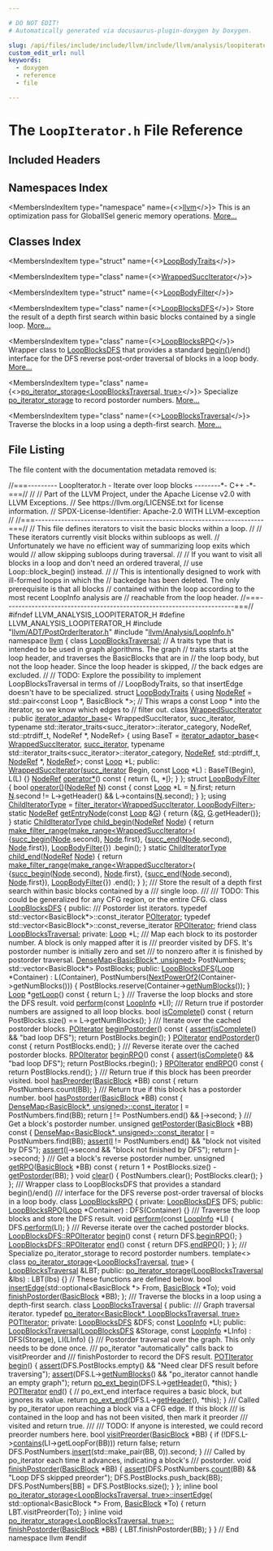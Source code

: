 ```yaml
---

# DO NOT EDIT!
# Automatically generated via docusaurus-plugin-doxygen by Doxygen.

slug: /api/files/include/include/llvm/include/llvm/analysis/loopiterator-h
custom_edit_url: null
keywords:
  - doxygen
  - reference
  - file

---
```





# The `LoopIterator.h` File Reference

<DoxygenPage pluginConfig={pluginConfig}>



## Included Headers

<IncludesList>
<IncludesListItem
  filePath="llvm/ADT/PostOrderIterator.h"
  permalink="/docs/api/files/include/include/llvm/include/llvm/adt/postorderiterator-h"
  isLocal="true" />
<IncludesListItem
  filePath="llvm/Analysis/LoopInfo.h"
  permalink="/docs/api/files/include/include/llvm/include/llvm/analysis/loopinfo-h"
  isLocal="true" />
</IncludesList>

## Namespaces Index

<MembersIndex>

<MembersIndexItem
  type="namespace"
  name={<><a href="/docs/api/namespaces/llvm">llvm</a></>}>
This is an optimization pass for GlobalISel generic memory operations. <a href="/docs/api/namespaces/llvm/#details">More...</a>
</MembersIndexItem>

</MembersIndex>

## Classes Index

<MembersIndex>

<MembersIndexItem
  type="struct"
  name={<><a href="/docs/api/structs/llvm/loopbodytraits">LoopBodyTraits</a></>}>
</MembersIndexItem>

<MembersIndexItem
  type="class"
  name={<><a href="/docs/api/classes/llvm/loopbodytraits/wrappedsucciterator">WrappedSuccIterator</a></>}>
</MembersIndexItem>

<MembersIndexItem
  type="struct"
  name={<><a href="/docs/api/structs/llvm/loopbodytraits/loopbodyfilter">LoopBodyFilter</a></>}>
</MembersIndexItem>

<MembersIndexItem
  type="class"
  name={<><a href="/docs/api/classes/llvm/loopblocksdfs">LoopBlocksDFS</a></>}>
Store the result of a depth first search within basic blocks contained by a single loop. <a href="/docs/api/classes/llvm/loopblocksdfs/#details">More...</a>
</MembersIndexItem>

<MembersIndexItem
  type="class"
  name={<><a href="/docs/api/classes/llvm/loopblocksrpo">LoopBlocksRPO</a></>}>
Wrapper class to <a href="/docs/api/classes/llvm/loopblocksdfs">LoopBlocksDFS</a> that provides a standard <a href="/docs/api/classes/llvm/loopblocksrpo/#a4099996149ec5036176fcb6bcaeba2ac">begin()</a>/end() interface for the DFS reverse post-order traversal of blocks in a loop body. <a href="/docs/api/classes/llvm/loopblocksrpo/#details">More...</a>
</MembersIndexItem>

<MembersIndexItem
  type="class"
  name={<><a href="/docs/api/classes/llvm/po-iterator-storage-ed900d09e0765905a81a8e1e6f3c7b74">po_iterator_storage&lt;LoopBlocksTraversal, true&gt;</a></>}>
Specialize <a href="/docs/api/classes/llvm/po-iterator-storage">po&#95;iterator&#95;storage</a> to record postorder numbers. <a href="/docs/api/classes/llvm/po-iterator-storage-ed900d09e0765905a81a8e1e6f3c7b74/#details">More...</a>
</MembersIndexItem>

<MembersIndexItem
  type="class"
  name={<><a href="/docs/api/classes/llvm/loopblockstraversal">LoopBlocksTraversal</a></>}>
Traverse the blocks in a loop using a depth-first search. <a href="/docs/api/classes/llvm/loopblockstraversal/#details">More...</a>
</MembersIndexItem>

</MembersIndex>


## File Listing

The file content with the documentation metadata removed is:

<ProgramListing>

<Link id="l00001" /><CodeLine lineNumber="1"><Highlight kind="comment">//===--------- LoopIterator.h - Iterate over loop blocks --------&#42;- C++ -&#42;-===//</Highlight><Highlight kind="normal"></Highlight></CodeLine>
<Link id="l00002" /><CodeLine lineNumber="2"><Highlight kind="normal"></Highlight><Highlight kind="comment">//</Highlight><Highlight kind="normal"></Highlight></CodeLine>
<Link id="l00003" /><CodeLine lineNumber="3"><Highlight kind="normal"></Highlight><Highlight kind="comment">// Part of the LLVM Project, under the Apache License v2.0 with LLVM Exceptions.</Highlight><Highlight kind="normal"></Highlight></CodeLine>
<Link id="l00004" /><CodeLine lineNumber="4"><Highlight kind="normal"></Highlight><Highlight kind="comment">// See https://llvm.org/LICENSE.txt for license information.</Highlight><Highlight kind="normal"></Highlight></CodeLine>
<Link id="l00005" /><CodeLine lineNumber="5"><Highlight kind="normal"></Highlight><Highlight kind="comment">// SPDX-License-Identifier: Apache-2.0 WITH LLVM-exception</Highlight><Highlight kind="normal"></Highlight></CodeLine>
<Link id="l00006" /><CodeLine lineNumber="6"><Highlight kind="normal"></Highlight><Highlight kind="comment">//</Highlight><Highlight kind="normal"></Highlight></CodeLine>
<Link id="l00007" /><CodeLine lineNumber="7"><Highlight kind="normal"></Highlight><Highlight kind="comment">//===----------------------------------------------------------------------===//</Highlight><Highlight kind="normal"></Highlight></CodeLine>
<Link id="l00008" /><CodeLine lineNumber="8"><Highlight kind="normal"></Highlight><Highlight kind="comment">// This file defines iterators to visit the basic blocks within a loop.</Highlight><Highlight kind="normal"></Highlight></CodeLine>
<Link id="l00009" /><CodeLine lineNumber="9"><Highlight kind="normal"></Highlight><Highlight kind="comment">//</Highlight><Highlight kind="normal"></Highlight></CodeLine>
<Link id="l00010" /><CodeLine lineNumber="10"><Highlight kind="normal"></Highlight><Highlight kind="comment">// These iterators currently visit blocks within subloops as well.</Highlight><Highlight kind="normal"></Highlight></CodeLine>
<Link id="l00011" /><CodeLine lineNumber="11"><Highlight kind="normal"></Highlight><Highlight kind="comment">// Unfortunately we have no efficient way of summarizing loop exits which would</Highlight><Highlight kind="normal"></Highlight></CodeLine>
<Link id="l00012" /><CodeLine lineNumber="12"><Highlight kind="normal"></Highlight><Highlight kind="comment">// allow skipping subloops during traversal.</Highlight><Highlight kind="normal"></Highlight></CodeLine>
<Link id="l00013" /><CodeLine lineNumber="13"><Highlight kind="normal"></Highlight><Highlight kind="comment">//</Highlight><Highlight kind="normal"></Highlight></CodeLine>
<Link id="l00014" /><CodeLine lineNumber="14"><Highlight kind="normal"></Highlight><Highlight kind="comment">// If you want to visit all blocks in a loop and don&#39;t need an ordered traveral,</Highlight><Highlight kind="normal"></Highlight></CodeLine>
<Link id="l00015" /><CodeLine lineNumber="15"><Highlight kind="normal"></Highlight><Highlight kind="comment">// use Loop::block&#95;begin() instead.</Highlight><Highlight kind="normal"></Highlight></CodeLine>
<Link id="l00016" /><CodeLine lineNumber="16"><Highlight kind="normal"></Highlight><Highlight kind="comment">//</Highlight><Highlight kind="normal"></Highlight></CodeLine>
<Link id="l00017" /><CodeLine lineNumber="17"><Highlight kind="normal"></Highlight><Highlight kind="comment">// This is intentionally designed to work with ill-formed loops in which the</Highlight><Highlight kind="normal"></Highlight></CodeLine>
<Link id="l00018" /><CodeLine lineNumber="18"><Highlight kind="normal"></Highlight><Highlight kind="comment">// backedge has been deleted. The only prerequisite is that all blocks</Highlight><Highlight kind="normal"></Highlight></CodeLine>
<Link id="l00019" /><CodeLine lineNumber="19"><Highlight kind="normal"></Highlight><Highlight kind="comment">// contained within the loop according to the most recent LoopInfo analysis are</Highlight><Highlight kind="normal"></Highlight></CodeLine>
<Link id="l00020" /><CodeLine lineNumber="20"><Highlight kind="normal"></Highlight><Highlight kind="comment">// reachable from the loop header.</Highlight><Highlight kind="normal"></Highlight></CodeLine>
<Link id="l00021" /><CodeLine lineNumber="21"><Highlight kind="normal"></Highlight><Highlight kind="comment">//===----------------------------------------------------------------------===//</Highlight><Highlight kind="normal"></Highlight></CodeLine>
<Link id="l00022" /><CodeLine lineNumber="22"><Highlight kind="normal"></Highlight></CodeLine>
<Link id="l00023" /><CodeLine lineNumber="23"><Highlight kind="normal"></Highlight><Highlight kind="preprocessor">#ifndef LLVM&#95;ANALYSIS&#95;LOOPITERATOR&#95;H</Highlight><Highlight kind="normal"></Highlight></CodeLine>
<Link id="l00024" /><CodeLine lineNumber="24"><Highlight kind="normal"></Highlight><Highlight kind="preprocessor">#define LLVM&#95;ANALYSIS&#95;LOOPITERATOR&#95;H</Highlight><Highlight kind="normal"></Highlight></CodeLine>
<Link id="l00025" /><CodeLine lineNumber="25"><Highlight kind="normal"></Highlight></CodeLine>
<Link id="l00026" /><CodeLine lineNumber="26"><Highlight kind="normal"></Highlight><Highlight kind="preprocessor">#include &quot;<a href="/docs/api/files/include/include/llvm/include/llvm/adt/postorderiterator-h">llvm/ADT/PostOrderIterator.h</a>&quot;</Highlight><Highlight kind="normal"></Highlight></CodeLine>
<Link id="l00027" /><CodeLine lineNumber="27"><Highlight kind="normal"></Highlight><Highlight kind="preprocessor">#include &quot;<a href="/docs/api/files/include/include/llvm/include/llvm/analysis/loopinfo-h">llvm/Analysis/LoopInfo.h</a>&quot;</Highlight><Highlight kind="normal"></Highlight></CodeLine>
<Link id="l00028" /><CodeLine lineNumber="28"><Highlight kind="normal"></Highlight></CodeLine>
<Link id="l00029" /><CodeLine lineNumber="29"><Highlight kind="normal"></Highlight><Highlight kind="keyword">namespace </Highlight><Highlight kind="normal"><a href="/docs/api/namespaces/llvm">llvm</a> &#123;</Highlight></CodeLine>
<Link id="l00030" /><CodeLine lineNumber="30"><Highlight kind="normal"></Highlight></CodeLine>
<Link id="l00031" /><CodeLine lineNumber="31"><Highlight kind="normal"></Highlight><Highlight kind="keyword">class </Highlight><Highlight kind="normal"><a href="/docs/api/classes/llvm/loopblockstraversal">LoopBlocksTraversal</a>;</Highlight></CodeLine>
<Link id="l00032" /><CodeLine lineNumber="32"><Highlight kind="normal"></Highlight></CodeLine>
<Link id="l00033" /><CodeLine lineNumber="33"><Highlight kind="normal"></Highlight><Highlight kind="comment">// A traits type that is intended to be used in graph algorithms. The graph</Highlight><Highlight kind="normal"></Highlight></CodeLine>
<Link id="l00034" /><CodeLine lineNumber="34"><Highlight kind="normal"></Highlight><Highlight kind="comment">// traits starts at the loop header, and traverses the BasicBlocks that are in</Highlight><Highlight kind="normal"></Highlight></CodeLine>
<Link id="l00035" /><CodeLine lineNumber="35"><Highlight kind="normal"></Highlight><Highlight kind="comment">// the loop body, but not the loop header. Since the loop header is skipped,</Highlight><Highlight kind="normal"></Highlight></CodeLine>
<Link id="l00036" /><CodeLine lineNumber="36"><Highlight kind="normal"></Highlight><Highlight kind="comment">// the back edges are excluded.</Highlight><Highlight kind="normal"></Highlight></CodeLine>
<Link id="l00037" /><CodeLine lineNumber="37"><Highlight kind="normal"></Highlight><Highlight kind="comment">//</Highlight><Highlight kind="normal"></Highlight></CodeLine>
<Link id="l00038" /><CodeLine lineNumber="38"><Highlight kind="normal"></Highlight><Highlight kind="comment">// TODO: Explore the possibility to implement LoopBlocksTraversal in terms of</Highlight><Highlight kind="normal"></Highlight></CodeLine>
<Link id="l00039" /><CodeLine lineNumber="39"><Highlight kind="normal"></Highlight><Highlight kind="comment">//       LoopBodyTraits, so that insertEdge doesn&#39;t have to be specialized.</Highlight><Highlight kind="normal"></Highlight></CodeLine>
<Link id="l00040" /><CodeLine lineNumber="40" lineLink="/docs/api/structs/llvm/loopbodytraits"><Highlight kind="normal"></Highlight><Highlight kind="keyword">struct </Highlight><Highlight kind="normal"><a href="/docs/api/structs/llvm/loopbodytraits">LoopBodyTraits</a> &#123;</Highlight></CodeLine>
<Link id="l00041" /><CodeLine lineNumber="41" lineLink="/docs/api/structs/llvm/loopbodytraits/#a5c86e3f900a9e7558505112644e82fa0"><Highlight kind="normal">  </Highlight><Highlight kind="keyword">using </Highlight><Highlight kind="normal"><a href="/docs/api/structs/llvm/loopbodytraits/#a5c86e3f900a9e7558505112644e82fa0">NodeRef</a> = std::pair&lt;const Loop &#42;, BasicBlock &#42;&gt;;</Highlight></CodeLine>
<Link id="l00042" /><CodeLine lineNumber="42"><Highlight kind="normal"></Highlight></CodeLine>
<Link id="l00043" /><CodeLine lineNumber="43"><Highlight kind="normal">  </Highlight><Highlight kind="comment">// This wraps a const Loop &#42; into the iterator, so we know which edges to</Highlight><Highlight kind="normal"></Highlight></CodeLine>
<Link id="l00044" /><CodeLine lineNumber="44"><Highlight kind="normal">  </Highlight><Highlight kind="comment">// filter out.</Highlight><Highlight kind="normal"></Highlight></CodeLine>
<Link id="l00045" /><CodeLine lineNumber="45" lineLink="/docs/api/classes/llvm/loopbodytraits/wrappedsucciterator"><Highlight kind="normal">  </Highlight><Highlight kind="keyword">class </Highlight><Highlight kind="normal"><a href="/docs/api/classes/llvm/loopbodytraits/wrappedsucciterator/#a8332d94c59f4e9e972df3144b8c12d36">WrappedSuccIterator</a></Highlight></CodeLine>
<Link id="l00046" /><CodeLine lineNumber="46"><Highlight kind="normal">      : </Highlight><Highlight kind="keyword">public</Highlight><Highlight kind="normal"> <a href="/docs/api/classes/llvm/iterator-adaptor-base/#a8170d24cedaf5c2a22d8fc0c986529aa">iterator&#95;adaptor&#95;base</a>&lt;</Highlight></CodeLine>
<Link id="l00047" /><CodeLine lineNumber="47"><Highlight kind="normal">            WrappedSuccIterator, succ&#95;iterator,</Highlight></CodeLine>
<Link id="l00048" /><CodeLine lineNumber="48"><Highlight kind="normal">            typename std::iterator&#95;traits&lt;succ&#95;iterator&gt;::iterator&#95;category,</Highlight></CodeLine>
<Link id="l00049" /><CodeLine lineNumber="49"><Highlight kind="normal">            NodeRef, std::ptrdiff&#95;t, NodeRef &#42;, NodeRef&gt; &#123;</Highlight></CodeLine>
<Link id="l00050" /><CodeLine lineNumber="50"><Highlight kind="normal">    </Highlight><Highlight kind="keyword">using </Highlight><Highlight kind="normal">BaseT = <a href="/docs/api/classes/llvm/iterator-adaptor-base/#a8170d24cedaf5c2a22d8fc0c986529aa">iterator&#95;adaptor&#95;base</a>&lt;</Highlight></CodeLine>
<Link id="l00051" /><CodeLine lineNumber="51"><Highlight kind="normal">        <a href="/docs/api/classes/llvm/loopbodytraits/wrappedsucciterator/#a8332d94c59f4e9e972df3144b8c12d36">WrappedSuccIterator</a>, <a href="/docs/api/namespaces/llvm/#acc56362e89d398a34b5da66ddedb5448">succ&#95;iterator</a>,</Highlight></CodeLine>
<Link id="l00052" /><CodeLine lineNumber="52"><Highlight kind="normal">        </Highlight><Highlight kind="keyword">typename</Highlight><Highlight kind="normal"> std::iterator&#95;traits&lt;succ&#95;iterator&gt;::iterator&#95;category,</Highlight></CodeLine>
<Link id="l00053" /><CodeLine lineNumber="53"><Highlight kind="normal">        <a href="/docs/api/structs/llvm/loopbodytraits/#a5c86e3f900a9e7558505112644e82fa0">NodeRef</a>, std::ptrdiff&#95;t, <a href="/docs/api/structs/llvm/loopbodytraits/#a5c86e3f900a9e7558505112644e82fa0">NodeRef</a> &#42;, <a href="/docs/api/structs/llvm/loopbodytraits/#a5c86e3f900a9e7558505112644e82fa0">NodeRef</a>&gt;;</Highlight></CodeLine>
<Link id="l00054" /><CodeLine lineNumber="54"><Highlight kind="normal"></Highlight></CodeLine>
<Link id="l00055" /><CodeLine lineNumber="55"><Highlight kind="normal">    </Highlight><Highlight kind="keyword">const</Highlight><Highlight kind="normal"> <a href="/docs/api/classes/llvm/loop">Loop</a> &#42;L;</Highlight></CodeLine>
<Link id="l00056" /><CodeLine lineNumber="56"><Highlight kind="normal"></Highlight></CodeLine>
<Link id="l00057" /><CodeLine lineNumber="57"><Highlight kind="normal">  </Highlight><Highlight kind="keyword">public</Highlight><Highlight kind="normal">:</Highlight></CodeLine>
<Link id="l00058" /><CodeLine lineNumber="58" lineLink="/docs/api/classes/llvm/loopbodytraits/wrappedsucciterator/#a8332d94c59f4e9e972df3144b8c12d36"><Highlight kind="normal">    <a href="/docs/api/classes/llvm/loopbodytraits/wrappedsucciterator/#a8332d94c59f4e9e972df3144b8c12d36">WrappedSuccIterator</a>(<a href="/docs/api/namespaces/llvm/#acc56362e89d398a34b5da66ddedb5448">succ&#95;iterator</a> Begin, </Highlight><Highlight kind="keyword">const</Highlight><Highlight kind="normal"> <a href="/docs/api/classes/llvm/loop">Loop</a> &#42;L)</Highlight></CodeLine>
<Link id="l00059" /><CodeLine lineNumber="59"><Highlight kind="normal">        : BaseT(Begin), L(L) &#123;&#125;</Highlight></CodeLine>
<Link id="l00060" /><CodeLine lineNumber="60"><Highlight kind="normal"></Highlight></CodeLine>
<Link id="l00061" /><CodeLine lineNumber="61" lineLink="/docs/api/classes/llvm/loopbodytraits/wrappedsucciterator/#a12f1a63f4d68f2af8421ae85d660d244"><Highlight kind="normal">    <a href="/docs/api/structs/llvm/loopbodytraits/#a5c86e3f900a9e7558505112644e82fa0">NodeRef</a> <a href="/docs/api/classes/llvm/loopbodytraits/wrappedsucciterator/#a12f1a63f4d68f2af8421ae85d660d244">operator&#42;</a>()</Highlight><Highlight kind="keyword"> const </Highlight><Highlight kind="normal">&#123; </Highlight><Highlight kind="keywordflow">return</Highlight><Highlight kind="normal"> &#123;L, &#42;<a href="/docs/api/classes/llvm/iterator-adaptor-base/#a563ec95255977c34566292cbdce193b3">I</a>&#125;; &#125;</Highlight></CodeLine>
<Link id="l00062" /><CodeLine lineNumber="62"><Highlight kind="normal">  &#125;;</Highlight></CodeLine>
<Link id="l00063" /><CodeLine lineNumber="63"><Highlight kind="normal"></Highlight></CodeLine>
<Link id="l00064" /><CodeLine lineNumber="64" lineLink="/docs/api/structs/llvm/loopbodytraits/loopbodyfilter"><Highlight kind="normal">  </Highlight><Highlight kind="keyword">struct </Highlight><Highlight kind="normal"><a href="/docs/api/structs/llvm/loopbodytraits/loopbodyfilter">LoopBodyFilter</a> &#123;</Highlight></CodeLine>
<Link id="l00065" /><CodeLine lineNumber="65" lineLink="/docs/api/structs/llvm/loopbodytraits/loopbodyfilter/#a56c3c0bd29b785bdb7ebf85c25f156f3"><Highlight kind="normal">    </Highlight><Highlight kind="keywordtype">bool</Highlight><Highlight kind="normal"> <a href="/docs/api/structs/llvm/loopbodytraits/loopbodyfilter/#a56c3c0bd29b785bdb7ebf85c25f156f3">operator()</a>(<a href="/docs/api/structs/llvm/loopbodytraits/#a5c86e3f900a9e7558505112644e82fa0">NodeRef</a> <a href="/docs/api/files/lib/lib/support/regcomp-c/#a0240ac851181b84ac374872dc5434ee4">N</a>)</Highlight><Highlight kind="keyword"> const </Highlight><Highlight kind="normal">&#123;</Highlight></CodeLine>
<Link id="l00066" /><CodeLine lineNumber="66"><Highlight kind="normal">      </Highlight><Highlight kind="keyword">const</Highlight><Highlight kind="normal"> <a href="/docs/api/classes/llvm/loop">Loop</a> &#42;L = <a href="/docs/api/files/lib/lib/support/regcomp-c/#a0240ac851181b84ac374872dc5434ee4">N</a>.first;</Highlight></CodeLine>
<Link id="l00067" /><CodeLine lineNumber="67"><Highlight kind="normal">      </Highlight><Highlight kind="keywordflow">return</Highlight><Highlight kind="normal"> <a href="/docs/api/files/lib/lib/support/regcomp-c/#a0240ac851181b84ac374872dc5434ee4">N</a>.second != L-&gt;getHeader() &amp;&amp; L-&gt;contains(<a href="/docs/api/files/lib/lib/support/regcomp-c/#a0240ac851181b84ac374872dc5434ee4">N</a>.second);</Highlight></CodeLine>
<Link id="l00068" /><CodeLine lineNumber="68"><Highlight kind="normal">    &#125;</Highlight></CodeLine>
<Link id="l00069" /><CodeLine lineNumber="69"><Highlight kind="normal">  &#125;;</Highlight></CodeLine>
<Link id="l00070" /><CodeLine lineNumber="70"><Highlight kind="normal"></Highlight></CodeLine>
<Link id="l00071" /><CodeLine lineNumber="71" lineLink="/docs/api/structs/llvm/loopbodytraits/#a5e11e4b707ff06e44c8af689ac94cc38"><Highlight kind="normal">  </Highlight><Highlight kind="keyword">using </Highlight><Highlight kind="normal"><a href="/docs/api/structs/llvm/loopbodytraits/#a5e11e4b707ff06e44c8af689ac94cc38">ChildIteratorType</a> =</Highlight></CodeLine>
<Link id="l00072" /><CodeLine lineNumber="72"><Highlight kind="normal">      <a href="/docs/api/namespaces/llvm/#a34dde99f929971dfc4e50bb63dd7aecb">filter&#95;iterator&lt;WrappedSuccIterator, LoopBodyFilter&gt;</a>;</Highlight></CodeLine>
<Link id="l00073" /><CodeLine lineNumber="73"><Highlight kind="normal"></Highlight></CodeLine>
<Link id="l00074" /><CodeLine lineNumber="74" lineLink="/docs/api/structs/llvm/loopbodytraits/#a923d1e8c0499bf12e0b27ac6238aeb09"><Highlight kind="normal">  </Highlight><Highlight kind="keyword">static</Highlight><Highlight kind="normal"> <a href="/docs/api/structs/llvm/loopbodytraits/#a5c86e3f900a9e7558505112644e82fa0">NodeRef</a> <a href="/docs/api/structs/llvm/loopbodytraits/#a923d1e8c0499bf12e0b27ac6238aeb09">getEntryNode</a>(</Highlight><Highlight kind="keyword">const</Highlight><Highlight kind="normal"> <a href="/docs/api/classes/llvm/loop">Loop</a> &amp;<a href="/docs/api/files/lib/lib/support/md5-cpp/#ad96b7cf3182ce2ba85e5a7a93b12c441">G</a>) &#123; </Highlight><Highlight kind="keywordflow">return</Highlight><Highlight kind="normal"> &#123;&amp;<a href="/docs/api/files/lib/lib/support/md5-cpp/#ad96b7cf3182ce2ba85e5a7a93b12c441">G</a>, <a href="/docs/api/files/lib/lib/support/md5-cpp/#ad96b7cf3182ce2ba85e5a7a93b12c441">G</a>.getHeader()&#125;; &#125;</Highlight></CodeLine>
<Link id="l00075" /><CodeLine lineNumber="75"><Highlight kind="normal"></Highlight></CodeLine>
<Link id="l00076" /><CodeLine lineNumber="76" lineLink="/docs/api/structs/llvm/loopbodytraits/#a61bfad9392d71b136ba99bf96d1e528c"><Highlight kind="normal">  </Highlight><Highlight kind="keyword">static</Highlight><Highlight kind="normal"> <a href="/docs/api/structs/llvm/loopbodytraits/#a5e11e4b707ff06e44c8af689ac94cc38">ChildIteratorType</a> <a href="/docs/api/structs/llvm/loopbodytraits/#a61bfad9392d71b136ba99bf96d1e528c">child&#95;begin</a>(<a href="/docs/api/structs/llvm/loopbodytraits/#a5c86e3f900a9e7558505112644e82fa0">NodeRef</a> <a href="/docs/api/classes/node">Node</a>) &#123;</Highlight></CodeLine>
<Link id="l00077" /><CodeLine lineNumber="77"><Highlight kind="normal">    </Highlight><Highlight kind="keywordflow">return</Highlight><Highlight kind="normal"> <a href="/docs/api/namespaces/llvm/#a898e9304cf2baf908f4e9b8e32a5f6c3">make&#95;filter&#95;range</a>(<a href="/docs/api/namespaces/llvm/#a341215803e83773a3e97860dc291f121">make&#95;range&lt;WrappedSuccIterator&gt;</a>(</Highlight></CodeLine>
<Link id="l00078" /><CodeLine lineNumber="78"><Highlight kind="normal">                                 &#123;<a href="/docs/api/namespaces/llvm/#a9aa408bc83db2292cc1a57a3e6b206c2">succ&#95;begin</a>(<a href="/docs/api/classes/node">Node</a>.second), <a href="/docs/api/classes/node">Node</a>.first&#125;,</Highlight></CodeLine>
<Link id="l00079" /><CodeLine lineNumber="79"><Highlight kind="normal">                                 &#123;<a href="/docs/api/namespaces/llvm/#aa5684e4976198c1b64b694d3972ddf78">succ&#95;end</a>(<a href="/docs/api/classes/node">Node</a>.second), <a href="/docs/api/classes/node">Node</a>.first&#125;),</Highlight></CodeLine>
<Link id="l00080" /><CodeLine lineNumber="80"><Highlight kind="normal">                             <a href="/docs/api/structs/llvm/loopbodytraits/loopbodyfilter">LoopBodyFilter</a>&#123;&#125;)</Highlight></CodeLine>
<Link id="l00081" /><CodeLine lineNumber="81"><Highlight kind="normal">        .begin();</Highlight></CodeLine>
<Link id="l00082" /><CodeLine lineNumber="82"><Highlight kind="normal">  &#125;</Highlight></CodeLine>
<Link id="l00083" /><CodeLine lineNumber="83"><Highlight kind="normal"></Highlight></CodeLine>
<Link id="l00084" /><CodeLine lineNumber="84" lineLink="/docs/api/structs/llvm/loopbodytraits/#a06df488e08a94777abb764efa09b8458"><Highlight kind="normal">  </Highlight><Highlight kind="keyword">static</Highlight><Highlight kind="normal"> <a href="/docs/api/structs/llvm/loopbodytraits/#a5e11e4b707ff06e44c8af689ac94cc38">ChildIteratorType</a> <a href="/docs/api/structs/llvm/loopbodytraits/#a06df488e08a94777abb764efa09b8458">child&#95;end</a>(<a href="/docs/api/structs/llvm/loopbodytraits/#a5c86e3f900a9e7558505112644e82fa0">NodeRef</a> <a href="/docs/api/classes/node">Node</a>) &#123;</Highlight></CodeLine>
<Link id="l00085" /><CodeLine lineNumber="85"><Highlight kind="normal">    </Highlight><Highlight kind="keywordflow">return</Highlight><Highlight kind="normal"> <a href="/docs/api/namespaces/llvm/#a898e9304cf2baf908f4e9b8e32a5f6c3">make&#95;filter&#95;range</a>(<a href="/docs/api/namespaces/llvm/#a341215803e83773a3e97860dc291f121">make&#95;range&lt;WrappedSuccIterator&gt;</a>(</Highlight></CodeLine>
<Link id="l00086" /><CodeLine lineNumber="86"><Highlight kind="normal">                                 &#123;<a href="/docs/api/namespaces/llvm/#a9aa408bc83db2292cc1a57a3e6b206c2">succ&#95;begin</a>(<a href="/docs/api/classes/node">Node</a>.second), <a href="/docs/api/classes/node">Node</a>.first&#125;,</Highlight></CodeLine>
<Link id="l00087" /><CodeLine lineNumber="87"><Highlight kind="normal">                                 &#123;<a href="/docs/api/namespaces/llvm/#aa5684e4976198c1b64b694d3972ddf78">succ&#95;end</a>(<a href="/docs/api/classes/node">Node</a>.second), <a href="/docs/api/classes/node">Node</a>.first&#125;),</Highlight></CodeLine>
<Link id="l00088" /><CodeLine lineNumber="88"><Highlight kind="normal">                             <a href="/docs/api/structs/llvm/loopbodytraits/loopbodyfilter">LoopBodyFilter</a>&#123;&#125;)</Highlight></CodeLine>
<Link id="l00089" /><CodeLine lineNumber="89"><Highlight kind="normal">        .end();</Highlight></CodeLine>
<Link id="l00090" /><CodeLine lineNumber="90"><Highlight kind="normal">  &#125;</Highlight></CodeLine>
<Link id="l00091" /><CodeLine lineNumber="91"><Highlight kind="normal">&#125;;</Highlight></CodeLine>
<Link id="l00092" /><CodeLine lineNumber="92"><Highlight kind="normal"></Highlight><Highlight kind="comment"></Highlight></CodeLine>
<Link id="l00093" /><CodeLine lineNumber="93"><Highlight kind="comment">/// Store the result of a depth first search within basic blocks contained by a</Highlight></CodeLine>
<Link id="l00094" /><CodeLine lineNumber="94"><Highlight kind="comment">/// single loop.</Highlight></CodeLine>
<Link id="l00095" /><CodeLine lineNumber="95"><Highlight kind="comment">///</Highlight></CodeLine>
<Link id="l00096" /><CodeLine lineNumber="96"><Highlight kind="comment">/// TODO: This could be generalized for any CFG region, or the entire CFG.</Highlight><Highlight kind="normal"></Highlight></CodeLine>
<Link id="l00097" /><CodeLine lineNumber="97" lineLink="/docs/api/classes/llvm/loopblocksdfs"><Highlight kind="normal"></Highlight><Highlight kind="keyword">class </Highlight><Highlight kind="normal"><a href="/docs/api/classes/llvm/loopblocksdfs/#a4e63f991f0e0d6a73bbc6d0d75c49f22">LoopBlocksDFS</a> &#123;</Highlight></CodeLine>
<Link id="l00098" /><CodeLine lineNumber="98"><Highlight kind="normal"></Highlight><Highlight kind="keyword">public</Highlight><Highlight kind="normal">:</Highlight><Highlight kind="comment"></Highlight></CodeLine>
<Link id="l00099" /><CodeLine lineNumber="99"><Highlight kind="comment">  /// Postorder list iterators.</Highlight><Highlight kind="normal"></Highlight></CodeLine>
<Link id="l00100" /><CodeLine lineNumber="100" lineLink="/docs/api/classes/llvm/loopblocksdfs/#abaa6dac694e15144ae94ec68e9761e6a"><Highlight kind="normal">  </Highlight><Highlight kind="keyword">typedef</Highlight><Highlight kind="normal"> std::vector&lt;BasicBlock&#42;&gt;::const&#95;iterator <a href="/docs/api/classes/llvm/loopblocksdfs/#abaa6dac694e15144ae94ec68e9761e6a">POIterator</a>;</Highlight></CodeLine>
<Link id="l00101" /><CodeLine lineNumber="101" lineLink="/docs/api/classes/llvm/loopblocksdfs/#a0c1bb1134650f3f69f5921d57fb50b78"><Highlight kind="normal">  </Highlight><Highlight kind="keyword">typedef</Highlight><Highlight kind="normal"> std::vector&lt;BasicBlock&#42;&gt;::const&#95;reverse&#95;iterator <a href="/docs/api/classes/llvm/loopblocksdfs/#a0c1bb1134650f3f69f5921d57fb50b78">RPOIterator</a>;</Highlight></CodeLine>
<Link id="l00102" /><CodeLine lineNumber="102"><Highlight kind="normal"></Highlight></CodeLine>
<Link id="l00103" /><CodeLine lineNumber="103" lineLink="/docs/api/classes/llvm/loopblocksdfs/#a561cd6d305a20237e2ec0759599896bb"><Highlight kind="normal">  </Highlight><Highlight kind="keyword">friend</Highlight><Highlight kind="normal"> </Highlight><Highlight kind="keyword">class </Highlight><Highlight kind="normal"><a href="/docs/api/classes/llvm/loopblocksdfs/#a561cd6d305a20237e2ec0759599896bb">LoopBlocksTraversal</a>;</Highlight></CodeLine>
<Link id="l00104" /><CodeLine lineNumber="104"><Highlight kind="normal"></Highlight></CodeLine>
<Link id="l00105" /><CodeLine lineNumber="105"><Highlight kind="normal"></Highlight><Highlight kind="keyword">private</Highlight><Highlight kind="normal">:</Highlight></CodeLine>
<Link id="l00106" /><CodeLine lineNumber="106"><Highlight kind="normal">  <a href="/docs/api/classes/llvm/loop">Loop</a> &#42;L;</Highlight></CodeLine>
<Link id="l00107" /><CodeLine lineNumber="107"><Highlight kind="normal"></Highlight><Highlight kind="comment"></Highlight></CodeLine>
<Link id="l00108" /><CodeLine lineNumber="108"><Highlight kind="comment">  /// Map each block to its postorder number. A block is only mapped after it is</Highlight></CodeLine>
<Link id="l00109" /><CodeLine lineNumber="109"><Highlight kind="comment">  /// preorder visited by DFS. It&#39;s postorder number is initially zero and set</Highlight></CodeLine>
<Link id="l00110" /><CodeLine lineNumber="110"><Highlight kind="comment">  /// to nonzero after it is finished by postorder traversal.</Highlight><Highlight kind="normal"></Highlight></CodeLine>
<Link id="l00111" /><CodeLine lineNumber="111"><Highlight kind="normal">  <a href="/docs/api/classes/llvm/densemap">DenseMap&lt;BasicBlock&#42;, unsigned&gt;</a> PostNumbers;</Highlight></CodeLine>
<Link id="l00112" /><CodeLine lineNumber="112"><Highlight kind="normal">  std::vector&lt;BasicBlock&#42;&gt; PostBlocks;</Highlight></CodeLine>
<Link id="l00113" /><CodeLine lineNumber="113"><Highlight kind="normal"></Highlight></CodeLine>
<Link id="l00114" /><CodeLine lineNumber="114"><Highlight kind="normal"></Highlight><Highlight kind="keyword">public</Highlight><Highlight kind="normal">:</Highlight></CodeLine>
<Link id="l00115" /><CodeLine lineNumber="115" lineLink="/docs/api/classes/llvm/loopblocksdfs/#a4e63f991f0e0d6a73bbc6d0d75c49f22"><Highlight kind="normal">  <a href="/docs/api/classes/llvm/loopblocksdfs/#a4e63f991f0e0d6a73bbc6d0d75c49f22">LoopBlocksDFS</a>(<a href="/docs/api/classes/llvm/loop">Loop</a> &#42;Container) :</Highlight></CodeLine>
<Link id="l00116" /><CodeLine lineNumber="116"><Highlight kind="normal">    L(Container), PostNumbers(<a href="/docs/api/namespaces/llvm/#afb65eef479f0473d0fe1666b80155237">NextPowerOf2</a>(Container-&gt;getNumBlocks())) &#123;</Highlight></CodeLine>
<Link id="l00117" /><CodeLine lineNumber="117"><Highlight kind="normal">    PostBlocks.reserve(Container-&gt;<a href="/docs/api/classes/llvm/loopbase/#a261ee3c4745564c7be9283984c9af06b">getNumBlocks</a>());</Highlight></CodeLine>
<Link id="l00118" /><CodeLine lineNumber="118"><Highlight kind="normal">  &#125;</Highlight></CodeLine>
<Link id="l00119" /><CodeLine lineNumber="119"><Highlight kind="normal"></Highlight></CodeLine>
<Link id="l00120" /><CodeLine lineNumber="120" lineLink="/docs/api/classes/llvm/loopblocksdfs/#a45fcb6787aee58307551daa152639695"><Highlight kind="normal">  <a href="/docs/api/classes/llvm/loop">Loop</a> &#42;<a href="/docs/api/classes/llvm/loopblocksdfs/#a45fcb6787aee58307551daa152639695">getLoop</a>()</Highlight><Highlight kind="keyword"> const </Highlight><Highlight kind="normal">&#123; </Highlight><Highlight kind="keywordflow">return</Highlight><Highlight kind="normal"> L; &#125;</Highlight></CodeLine>
<Link id="l00121" /><CodeLine lineNumber="121"><Highlight kind="normal"></Highlight><Highlight kind="comment"></Highlight></CodeLine>
<Link id="l00122" /><CodeLine lineNumber="122"><Highlight kind="comment">  /// Traverse the loop blocks and store the DFS result.</Highlight><Highlight kind="normal"></Highlight></CodeLine>
<Link id="l00123" /><CodeLine lineNumber="123"><Highlight kind="normal">  </Highlight><Highlight kind="keywordtype">void</Highlight><Highlight kind="normal"> <a href="/docs/api/classes/llvm/loopblocksdfs/#adc85a5f08fb0f5dc3e053975995c9d29">perform</a>(</Highlight><Highlight kind="keyword">const</Highlight><Highlight kind="normal"> <a href="/docs/api/classes/llvm/loopinfo">LoopInfo</a> &#42;LI);</Highlight></CodeLine>
<Link id="l00124" /><CodeLine lineNumber="124"><Highlight kind="normal"></Highlight><Highlight kind="comment"></Highlight></CodeLine>
<Link id="l00125" /><CodeLine lineNumber="125"><Highlight kind="comment">  /// Return true if postorder numbers are assigned to all loop blocks.</Highlight><Highlight kind="normal"></Highlight></CodeLine>
<Link id="l00126" /><CodeLine lineNumber="126" lineLink="/docs/api/classes/llvm/loopblocksdfs/#a9bf4f616c32060de926aeb70d702e098"><Highlight kind="normal">  </Highlight><Highlight kind="keywordtype">bool</Highlight><Highlight kind="normal"> <a href="/docs/api/classes/llvm/loopblocksdfs/#a9bf4f616c32060de926aeb70d702e098">isComplete</a>()</Highlight><Highlight kind="keyword"> const </Highlight><Highlight kind="normal">&#123; </Highlight><Highlight kind="keywordflow">return</Highlight><Highlight kind="normal"> PostBlocks.size() == L-&gt;getNumBlocks(); &#125;</Highlight></CodeLine>
<Link id="l00127" /><CodeLine lineNumber="127"><Highlight kind="normal"></Highlight><Highlight kind="comment"></Highlight></CodeLine>
<Link id="l00128" /><CodeLine lineNumber="128"><Highlight kind="comment">  /// Iterate over the cached postorder blocks.</Highlight><Highlight kind="normal"></Highlight></CodeLine>
<Link id="l00129" /><CodeLine lineNumber="129" lineLink="/docs/api/classes/llvm/loopblocksdfs/#aa3b406fe331b75e30669f7e9d139f789"><Highlight kind="normal">  <a href="/docs/api/classes/llvm/loopblocksdfs/#abaa6dac694e15144ae94ec68e9761e6a">POIterator</a> <a href="/docs/api/classes/llvm/loopblocksdfs/#aa3b406fe331b75e30669f7e9d139f789">beginPostorder</a>()</Highlight><Highlight kind="keyword"> const </Highlight><Highlight kind="normal">&#123;</Highlight></CodeLine>
<Link id="l00130" /><CodeLine lineNumber="130"><Highlight kind="normal">    <a href="/docs/api/files/lib/lib/target/lib/target/amdgpu/silowercontrolflow-cpp/#a4868c5d81c5ccc98c47aeab6244346a0">assert</a>(<a href="/docs/api/classes/llvm/loopblocksdfs/#a9bf4f616c32060de926aeb70d702e098">isComplete</a>() &amp;&amp; </Highlight><Highlight kind="stringliteral">&quot;bad loop DFS&quot;</Highlight><Highlight kind="normal">);</Highlight></CodeLine>
<Link id="l00131" /><CodeLine lineNumber="131"><Highlight kind="normal">    </Highlight><Highlight kind="keywordflow">return</Highlight><Highlight kind="normal"> PostBlocks.begin();</Highlight></CodeLine>
<Link id="l00132" /><CodeLine lineNumber="132"><Highlight kind="normal">  &#125;</Highlight></CodeLine>
<Link id="l00133" /><CodeLine lineNumber="133" lineLink="/docs/api/classes/llvm/loopblocksdfs/#aab714c66e5a2f49795061333da64c8d6"><Highlight kind="normal">  <a href="/docs/api/classes/llvm/loopblocksdfs/#abaa6dac694e15144ae94ec68e9761e6a">POIterator</a> <a href="/docs/api/classes/llvm/loopblocksdfs/#aab714c66e5a2f49795061333da64c8d6">endPostorder</a>()</Highlight><Highlight kind="keyword"> const </Highlight><Highlight kind="normal">&#123; </Highlight><Highlight kind="keywordflow">return</Highlight><Highlight kind="normal"> PostBlocks.end(); &#125;</Highlight></CodeLine>
<Link id="l00134" /><CodeLine lineNumber="134"><Highlight kind="normal"></Highlight><Highlight kind="comment"></Highlight></CodeLine>
<Link id="l00135" /><CodeLine lineNumber="135"><Highlight kind="comment">  /// Reverse iterate over the cached postorder blocks.</Highlight><Highlight kind="normal"></Highlight></CodeLine>
<Link id="l00136" /><CodeLine lineNumber="136" lineLink="/docs/api/classes/llvm/loopblocksdfs/#a003fe6215d300fc9720b1b056cdf4c23"><Highlight kind="normal">  <a href="/docs/api/classes/llvm/loopblocksdfs/#a0c1bb1134650f3f69f5921d57fb50b78">RPOIterator</a> <a href="/docs/api/classes/llvm/loopblocksdfs/#a003fe6215d300fc9720b1b056cdf4c23">beginRPO</a>()</Highlight><Highlight kind="keyword"> const </Highlight><Highlight kind="normal">&#123;</Highlight></CodeLine>
<Link id="l00137" /><CodeLine lineNumber="137"><Highlight kind="normal">    <a href="/docs/api/files/lib/lib/target/lib/target/amdgpu/silowercontrolflow-cpp/#a4868c5d81c5ccc98c47aeab6244346a0">assert</a>(<a href="/docs/api/classes/llvm/loopblocksdfs/#a9bf4f616c32060de926aeb70d702e098">isComplete</a>() &amp;&amp; </Highlight><Highlight kind="stringliteral">&quot;bad loop DFS&quot;</Highlight><Highlight kind="normal">);</Highlight></CodeLine>
<Link id="l00138" /><CodeLine lineNumber="138"><Highlight kind="normal">    </Highlight><Highlight kind="keywordflow">return</Highlight><Highlight kind="normal"> PostBlocks.rbegin();</Highlight></CodeLine>
<Link id="l00139" /><CodeLine lineNumber="139"><Highlight kind="normal">  &#125;</Highlight></CodeLine>
<Link id="l00140" /><CodeLine lineNumber="140" lineLink="/docs/api/classes/llvm/loopblocksdfs/#aeebda6b0288bea7cd706111624ca73f6"><Highlight kind="normal">  <a href="/docs/api/classes/llvm/loopblocksdfs/#a0c1bb1134650f3f69f5921d57fb50b78">RPOIterator</a> <a href="/docs/api/classes/llvm/loopblocksdfs/#aeebda6b0288bea7cd706111624ca73f6">endRPO</a>()</Highlight><Highlight kind="keyword"> const </Highlight><Highlight kind="normal">&#123; </Highlight><Highlight kind="keywordflow">return</Highlight><Highlight kind="normal"> PostBlocks.rend(); &#125;</Highlight></CodeLine>
<Link id="l00141" /><CodeLine lineNumber="141"><Highlight kind="normal"></Highlight><Highlight kind="comment"></Highlight></CodeLine>
<Link id="l00142" /><CodeLine lineNumber="142"><Highlight kind="comment">  /// Return true if this block has been preorder visited.</Highlight><Highlight kind="normal"></Highlight></CodeLine>
<Link id="l00143" /><CodeLine lineNumber="143" lineLink="/docs/api/classes/llvm/loopblocksdfs/#a0662267b5e58b73a29ced4161d73e4cd"><Highlight kind="normal">  </Highlight><Highlight kind="keywordtype">bool</Highlight><Highlight kind="normal"> <a href="/docs/api/classes/llvm/loopblocksdfs/#a0662267b5e58b73a29ced4161d73e4cd">hasPreorder</a>(<a href="/docs/api/classes/llvm/basicblock">BasicBlock</a> &#42;BB)</Highlight><Highlight kind="keyword"> const </Highlight><Highlight kind="normal">&#123; </Highlight><Highlight kind="keywordflow">return</Highlight><Highlight kind="normal"> PostNumbers.count(BB); &#125;</Highlight></CodeLine>
<Link id="l00144" /><CodeLine lineNumber="144"><Highlight kind="normal"></Highlight><Highlight kind="comment"></Highlight></CodeLine>
<Link id="l00145" /><CodeLine lineNumber="145"><Highlight kind="comment">  /// Return true if this block has a postorder number.</Highlight><Highlight kind="normal"></Highlight></CodeLine>
<Link id="l00146" /><CodeLine lineNumber="146" lineLink="/docs/api/classes/llvm/loopblocksdfs/#a37250a517bf052b42dcd10825b8c7332"><Highlight kind="normal">  </Highlight><Highlight kind="keywordtype">bool</Highlight><Highlight kind="normal"> <a href="/docs/api/classes/llvm/loopblocksdfs/#a37250a517bf052b42dcd10825b8c7332">hasPostorder</a>(<a href="/docs/api/classes/llvm/basicblock">BasicBlock</a> &#42;BB)</Highlight><Highlight kind="keyword"> const </Highlight><Highlight kind="normal">&#123;</Highlight></CodeLine>
<Link id="l00147" /><CodeLine lineNumber="147"><Highlight kind="normal">    <a href="/docs/api/classes/llvm/densemapbase/#a5784c312872bef21d9344dae0a0e8fc0">DenseMap&lt;BasicBlock&#42;, unsigned&gt;::const&#95;iterator</a> <a href="/docs/api/files/lib/lib/support/md5-cpp/#ac0eafdc9ee161b71e7af98af736952fd">I</a> = PostNumbers.find(BB);</Highlight></CodeLine>
<Link id="l00148" /><CodeLine lineNumber="148"><Highlight kind="normal">    </Highlight><Highlight kind="keywordflow">return</Highlight><Highlight kind="normal"> <a href="/docs/api/files/lib/lib/support/md5-cpp/#ac0eafdc9ee161b71e7af98af736952fd">I</a> != PostNumbers.end() &amp;&amp; <a href="/docs/api/files/lib/lib/support/md5-cpp/#ac0eafdc9ee161b71e7af98af736952fd">I</a>-&gt;second;</Highlight></CodeLine>
<Link id="l00149" /><CodeLine lineNumber="149"><Highlight kind="normal">  &#125;</Highlight></CodeLine>
<Link id="l00150" /><CodeLine lineNumber="150"><Highlight kind="normal"></Highlight><Highlight kind="comment"></Highlight></CodeLine>
<Link id="l00151" /><CodeLine lineNumber="151"><Highlight kind="comment">  /// Get a block&#39;s postorder number.</Highlight><Highlight kind="normal"></Highlight></CodeLine>
<Link id="l00152" /><CodeLine lineNumber="152" lineLink="/docs/api/classes/llvm/loopblocksdfs/#a09757dd00d7f322a554b1008009f9a0b"><Highlight kind="normal">  </Highlight><Highlight kind="keywordtype">unsigned</Highlight><Highlight kind="normal"> <a href="/docs/api/classes/llvm/loopblocksdfs/#a09757dd00d7f322a554b1008009f9a0b">getPostorder</a>(<a href="/docs/api/classes/llvm/basicblock">BasicBlock</a> &#42;BB)</Highlight><Highlight kind="keyword"> const </Highlight><Highlight kind="normal">&#123;</Highlight></CodeLine>
<Link id="l00153" /><CodeLine lineNumber="153"><Highlight kind="normal">    <a href="/docs/api/classes/llvm/densemapbase/#a5784c312872bef21d9344dae0a0e8fc0">DenseMap&lt;BasicBlock&#42;, unsigned&gt;::const&#95;iterator</a> <a href="/docs/api/files/lib/lib/support/md5-cpp/#ac0eafdc9ee161b71e7af98af736952fd">I</a> = PostNumbers.find(BB);</Highlight></CodeLine>
<Link id="l00154" /><CodeLine lineNumber="154"><Highlight kind="normal">    <a href="/docs/api/files/lib/lib/target/lib/target/amdgpu/silowercontrolflow-cpp/#a4868c5d81c5ccc98c47aeab6244346a0">assert</a>(<a href="/docs/api/files/lib/lib/support/md5-cpp/#ac0eafdc9ee161b71e7af98af736952fd">I</a> != PostNumbers.end() &amp;&amp; </Highlight><Highlight kind="stringliteral">&quot;block not visited by DFS&quot;</Highlight><Highlight kind="normal">);</Highlight></CodeLine>
<Link id="l00155" /><CodeLine lineNumber="155"><Highlight kind="normal">    <a href="/docs/api/files/lib/lib/target/lib/target/amdgpu/silowercontrolflow-cpp/#a4868c5d81c5ccc98c47aeab6244346a0">assert</a>(<a href="/docs/api/files/lib/lib/support/md5-cpp/#ac0eafdc9ee161b71e7af98af736952fd">I</a>-&gt;second &amp;&amp; </Highlight><Highlight kind="stringliteral">&quot;block not finished by DFS&quot;</Highlight><Highlight kind="normal">);</Highlight></CodeLine>
<Link id="l00156" /><CodeLine lineNumber="156"><Highlight kind="normal">    </Highlight><Highlight kind="keywordflow">return</Highlight><Highlight kind="normal"> <a href="/docs/api/files/lib/lib/support/md5-cpp/#ac0eafdc9ee161b71e7af98af736952fd">I</a>-&gt;second;</Highlight></CodeLine>
<Link id="l00157" /><CodeLine lineNumber="157"><Highlight kind="normal">  &#125;</Highlight></CodeLine>
<Link id="l00158" /><CodeLine lineNumber="158"><Highlight kind="normal"></Highlight><Highlight kind="comment"></Highlight></CodeLine>
<Link id="l00159" /><CodeLine lineNumber="159"><Highlight kind="comment">  /// Get a block&#39;s reverse postorder number.</Highlight><Highlight kind="normal"></Highlight></CodeLine>
<Link id="l00160" /><CodeLine lineNumber="160" lineLink="/docs/api/classes/llvm/loopblocksdfs/#a445ad2e105ade7ad55a50e682deef21f"><Highlight kind="normal">  </Highlight><Highlight kind="keywordtype">unsigned</Highlight><Highlight kind="normal"> <a href="/docs/api/classes/llvm/loopblocksdfs/#a445ad2e105ade7ad55a50e682deef21f">getRPO</a>(<a href="/docs/api/classes/llvm/basicblock">BasicBlock</a> &#42;BB)</Highlight><Highlight kind="keyword"> const </Highlight><Highlight kind="normal">&#123;</Highlight></CodeLine>
<Link id="l00161" /><CodeLine lineNumber="161"><Highlight kind="normal">    </Highlight><Highlight kind="keywordflow">return</Highlight><Highlight kind="normal"> 1 + PostBlocks.size() - <a href="/docs/api/classes/llvm/loopblocksdfs/#a09757dd00d7f322a554b1008009f9a0b">getPostorder</a>(BB);</Highlight></CodeLine>
<Link id="l00162" /><CodeLine lineNumber="162"><Highlight kind="normal">  &#125;</Highlight></CodeLine>
<Link id="l00163" /><CodeLine lineNumber="163"><Highlight kind="normal"></Highlight></CodeLine>
<Link id="l00164" /><CodeLine lineNumber="164" lineLink="/docs/api/classes/llvm/loopblocksdfs/#ae4ca6d6335adea7e371ebd2c86f256a6"><Highlight kind="normal">  </Highlight><Highlight kind="keywordtype">void</Highlight><Highlight kind="normal"> <a href="/docs/api/classes/llvm/loopblocksdfs/#ae4ca6d6335adea7e371ebd2c86f256a6">clear</a>() &#123;</Highlight></CodeLine>
<Link id="l00165" /><CodeLine lineNumber="165"><Highlight kind="normal">    PostNumbers.clear();</Highlight></CodeLine>
<Link id="l00166" /><CodeLine lineNumber="166"><Highlight kind="normal">    PostBlocks.clear();</Highlight></CodeLine>
<Link id="l00167" /><CodeLine lineNumber="167"><Highlight kind="normal">  &#125;</Highlight></CodeLine>
<Link id="l00168" /><CodeLine lineNumber="168"><Highlight kind="normal">&#125;;</Highlight></CodeLine>
<Link id="l00169" /><CodeLine lineNumber="169"><Highlight kind="normal"></Highlight><Highlight kind="comment"></Highlight></CodeLine>
<Link id="l00170" /><CodeLine lineNumber="170"><Highlight kind="comment">/// Wrapper class to LoopBlocksDFS that provides a standard begin()/end()</Highlight></CodeLine>
<Link id="l00171" /><CodeLine lineNumber="171"><Highlight kind="comment">/// interface for the DFS reverse post-order traversal of blocks in a loop body.</Highlight><Highlight kind="normal"></Highlight></CodeLine>
<Link id="l00172" /><CodeLine lineNumber="172" lineLink="/docs/api/classes/llvm/loopblocksrpo"><Highlight kind="normal"></Highlight><Highlight kind="keyword">class </Highlight><Highlight kind="normal"><a href="/docs/api/classes/llvm/loopblocksrpo/#acc2189060dc57955915f711c0dc03422">LoopBlocksRPO</a> &#123;</Highlight></CodeLine>
<Link id="l00173" /><CodeLine lineNumber="173"><Highlight kind="normal"></Highlight><Highlight kind="keyword">private</Highlight><Highlight kind="normal">:</Highlight></CodeLine>
<Link id="l00174" /><CodeLine lineNumber="174"><Highlight kind="normal">  <a href="/docs/api/classes/llvm/loopblocksdfs">LoopBlocksDFS</a> DFS;</Highlight></CodeLine>
<Link id="l00175" /><CodeLine lineNumber="175"><Highlight kind="normal"></Highlight></CodeLine>
<Link id="l00176" /><CodeLine lineNumber="176"><Highlight kind="normal"></Highlight><Highlight kind="keyword">public</Highlight><Highlight kind="normal">:</Highlight></CodeLine>
<Link id="l00177" /><CodeLine lineNumber="177" lineLink="/docs/api/classes/llvm/loopblocksrpo/#acc2189060dc57955915f711c0dc03422"><Highlight kind="normal">  <a href="/docs/api/classes/llvm/loopblocksrpo/#acc2189060dc57955915f711c0dc03422">LoopBlocksRPO</a>(<a href="/docs/api/classes/llvm/loop">Loop</a> &#42;Container) : DFS(Container) &#123;&#125;</Highlight></CodeLine>
<Link id="l00178" /><CodeLine lineNumber="178"><Highlight kind="normal"></Highlight><Highlight kind="comment"></Highlight></CodeLine>
<Link id="l00179" /><CodeLine lineNumber="179"><Highlight kind="comment">  /// Traverse the loop blocks and store the DFS result.</Highlight><Highlight kind="normal"></Highlight></CodeLine>
<Link id="l00180" /><CodeLine lineNumber="180" lineLink="/docs/api/classes/llvm/loopblocksrpo/#aeab06fd248333b13725e55754883b570"><Highlight kind="normal">  </Highlight><Highlight kind="keywordtype">void</Highlight><Highlight kind="normal"> <a href="/docs/api/classes/llvm/loopblocksrpo/#aeab06fd248333b13725e55754883b570">perform</a>(</Highlight><Highlight kind="keyword">const</Highlight><Highlight kind="normal"> <a href="/docs/api/classes/llvm/loopinfo">LoopInfo</a> &#42;LI) &#123;</Highlight></CodeLine>
<Link id="l00181" /><CodeLine lineNumber="181"><Highlight kind="normal">    DFS.<a href="/docs/api/classes/llvm/loopblocksdfs/#adc85a5f08fb0f5dc3e053975995c9d29">perform</a>(LI);</Highlight></CodeLine>
<Link id="l00182" /><CodeLine lineNumber="182"><Highlight kind="normal">  &#125;</Highlight></CodeLine>
<Link id="l00183" /><CodeLine lineNumber="183"><Highlight kind="normal"></Highlight><Highlight kind="comment"></Highlight></CodeLine>
<Link id="l00184" /><CodeLine lineNumber="184"><Highlight kind="comment">  /// Reverse iterate over the cached postorder blocks.</Highlight><Highlight kind="normal"></Highlight></CodeLine>
<Link id="l00185" /><CodeLine lineNumber="185" lineLink="/docs/api/classes/llvm/loopblocksrpo/#a4099996149ec5036176fcb6bcaeba2ac"><Highlight kind="normal">  <a href="/docs/api/classes/llvm/loopblocksdfs/#a0c1bb1134650f3f69f5921d57fb50b78">LoopBlocksDFS::RPOIterator</a> <a href="/docs/api/classes/llvm/loopblocksrpo/#a4099996149ec5036176fcb6bcaeba2ac">begin</a>()</Highlight><Highlight kind="keyword"> const </Highlight><Highlight kind="normal">&#123; </Highlight><Highlight kind="keywordflow">return</Highlight><Highlight kind="normal"> DFS.<a href="/docs/api/classes/llvm/loopblocksdfs/#a003fe6215d300fc9720b1b056cdf4c23">beginRPO</a>(); &#125;</Highlight></CodeLine>
<Link id="l00186" /><CodeLine lineNumber="186" lineLink="/docs/api/classes/llvm/loopblocksrpo/#a3e2d3cfe724ce542a27751115e4521f9"><Highlight kind="normal">  <a href="/docs/api/classes/llvm/loopblocksdfs/#a0c1bb1134650f3f69f5921d57fb50b78">LoopBlocksDFS::RPOIterator</a> <a href="/docs/api/classes/llvm/loopblocksrpo/#a3e2d3cfe724ce542a27751115e4521f9">end</a>()</Highlight><Highlight kind="keyword"> const </Highlight><Highlight kind="normal">&#123; </Highlight><Highlight kind="keywordflow">return</Highlight><Highlight kind="normal"> DFS.<a href="/docs/api/classes/llvm/loopblocksdfs/#aeebda6b0288bea7cd706111624ca73f6">endRPO</a>(); &#125;</Highlight></CodeLine>
<Link id="l00187" /><CodeLine lineNumber="187"><Highlight kind="normal">&#125;;</Highlight></CodeLine>
<Link id="l00188" /><CodeLine lineNumber="188"><Highlight kind="normal"></Highlight><Highlight kind="comment"></Highlight></CodeLine>
<Link id="l00189" /><CodeLine lineNumber="189"><Highlight kind="comment">/// Specialize po&#95;iterator&#95;storage to record postorder numbers.</Highlight><Highlight kind="normal"></Highlight></CodeLine>
<Link id="l00190" /><CodeLine lineNumber="190" lineLink="/docs/api/classes/llvm/po-iterator-storage-ed900d09e0765905a81a8e1e6f3c7b74"><Highlight kind="normal"></Highlight><Highlight kind="keyword">template</Highlight><Highlight kind="normal">&lt;&gt; </Highlight><Highlight kind="keyword">class </Highlight><Highlight kind="normal"><a href="/docs/api/classes/llvm/po-iterator-storage-ed900d09e0765905a81a8e1e6f3c7b74/#a6b39a5d68e11aa1e6ec41a4476f89e00">po&#95;iterator&#95;storage</a>&lt;<a href="/docs/api/classes/llvm/loopblockstraversal">LoopBlocksTraversal</a>, <a href="/docs/api/files/lib/lib/analysis/basicaliasanalysis-cpp/#af6d5cafbdfc5313e65d990120021a3ec">true</a>&gt; &#123;</Highlight></CodeLine>
<Link id="l00191" /><CodeLine lineNumber="191"><Highlight kind="normal">  <a href="/docs/api/classes/llvm/loopblockstraversal">LoopBlocksTraversal</a> &amp;LBT;</Highlight></CodeLine>
<Link id="l00192" /><CodeLine lineNumber="192"><Highlight kind="normal"></Highlight><Highlight kind="keyword">public</Highlight><Highlight kind="normal">:</Highlight></CodeLine>
<Link id="l00193" /><CodeLine lineNumber="193" lineLink="/docs/api/classes/llvm/po-iterator-storage-ed900d09e0765905a81a8e1e6f3c7b74/#a6b39a5d68e11aa1e6ec41a4476f89e00"><Highlight kind="normal">  <a href="/docs/api/classes/llvm/po-iterator-storage-ed900d09e0765905a81a8e1e6f3c7b74/#a6b39a5d68e11aa1e6ec41a4476f89e00">po&#95;iterator&#95;storage</a>(<a href="/docs/api/classes/llvm/loopblockstraversal">LoopBlocksTraversal</a> &amp;lbs) : LBT(lbs) &#123;&#125;</Highlight></CodeLine>
<Link id="l00194" /><CodeLine lineNumber="194"><Highlight kind="normal">  </Highlight><Highlight kind="comment">// These functions are defined below.</Highlight><Highlight kind="normal"></Highlight></CodeLine>
<Link id="l00195" /><CodeLine lineNumber="195"><Highlight kind="normal">  </Highlight><Highlight kind="keywordtype">bool</Highlight><Highlight kind="normal"> <a href="/docs/api/classes/llvm/po-iterator-storage/#adab3bc3134419d2b982a91c3d838d9a1">insertEdge</a>(std::optional&lt;BasicBlock &#42;&gt; From, <a href="/docs/api/classes/llvm/basicblock">BasicBlock</a> &#42;To);</Highlight></CodeLine>
<Link id="l00196" /><CodeLine lineNumber="196"><Highlight kind="normal">  </Highlight><Highlight kind="keywordtype">void</Highlight><Highlight kind="normal"> <a href="/docs/api/classes/llvm/po-iterator-storage/#ae316744f191a1eac13292d69d4ac513d">finishPostorder</a>(<a href="/docs/api/classes/llvm/basicblock">BasicBlock</a> &#42;BB);</Highlight></CodeLine>
<Link id="l00197" /><CodeLine lineNumber="197"><Highlight kind="normal">&#125;;</Highlight></CodeLine>
<Link id="l00198" /><CodeLine lineNumber="198"><Highlight kind="normal"></Highlight><Highlight kind="comment"></Highlight></CodeLine>
<Link id="l00199" /><CodeLine lineNumber="199"><Highlight kind="comment">/// Traverse the blocks in a loop using a depth-first search.</Highlight><Highlight kind="normal"></Highlight></CodeLine>
<Link id="l00200" /><CodeLine lineNumber="200" lineLink="/docs/api/classes/llvm/loopblockstraversal"><Highlight kind="normal"></Highlight><Highlight kind="keyword">class </Highlight><Highlight kind="normal"><a href="/docs/api/classes/llvm/loopblockstraversal/#a8a24f8229c81f604c141dd5b690e6490">LoopBlocksTraversal</a> &#123;</Highlight></CodeLine>
<Link id="l00201" /><CodeLine lineNumber="201"><Highlight kind="normal"></Highlight><Highlight kind="keyword">public</Highlight><Highlight kind="normal">:</Highlight><Highlight kind="comment"></Highlight></CodeLine>
<Link id="l00202" /><CodeLine lineNumber="202"><Highlight kind="comment">  /// Graph traversal iterator.</Highlight><Highlight kind="normal"></Highlight></CodeLine>
<Link id="l00203" /><CodeLine lineNumber="203" lineLink="/docs/api/classes/llvm/loopblockstraversal/#ab53cbc5bee07b681b729adc5e7803256"><Highlight kind="normal">  </Highlight><Highlight kind="keyword">typedef</Highlight><Highlight kind="normal"> <a href="/docs/api/classes/llvm/po-iterator">po&#95;iterator&lt;BasicBlock&#42;, LoopBlocksTraversal, true&gt;</a> <a href="/docs/api/classes/llvm/loopblockstraversal/#ab53cbc5bee07b681b729adc5e7803256">POTIterator</a>;</Highlight></CodeLine>
<Link id="l00204" /><CodeLine lineNumber="204"><Highlight kind="normal"></Highlight></CodeLine>
<Link id="l00205" /><CodeLine lineNumber="205"><Highlight kind="normal"></Highlight><Highlight kind="keyword">private</Highlight><Highlight kind="normal">:</Highlight></CodeLine>
<Link id="l00206" /><CodeLine lineNumber="206"><Highlight kind="normal">  <a href="/docs/api/classes/llvm/loopblocksdfs">LoopBlocksDFS</a> &amp;DFS;</Highlight></CodeLine>
<Link id="l00207" /><CodeLine lineNumber="207"><Highlight kind="normal">  </Highlight><Highlight kind="keyword">const</Highlight><Highlight kind="normal"> <a href="/docs/api/classes/llvm/loopinfo">LoopInfo</a> &#42;LI;</Highlight></CodeLine>
<Link id="l00208" /><CodeLine lineNumber="208"><Highlight kind="normal"></Highlight></CodeLine>
<Link id="l00209" /><CodeLine lineNumber="209"><Highlight kind="normal"></Highlight><Highlight kind="keyword">public</Highlight><Highlight kind="normal">:</Highlight></CodeLine>
<Link id="l00210" /><CodeLine lineNumber="210" lineLink="/docs/api/classes/llvm/loopblockstraversal/#a8a24f8229c81f604c141dd5b690e6490"><Highlight kind="normal">  <a href="/docs/api/classes/llvm/loopblockstraversal/#a8a24f8229c81f604c141dd5b690e6490">LoopBlocksTraversal</a>(<a href="/docs/api/classes/llvm/loopblocksdfs">LoopBlocksDFS</a> &amp;Storage, </Highlight><Highlight kind="keyword">const</Highlight><Highlight kind="normal"> <a href="/docs/api/classes/llvm/loopinfo">LoopInfo</a> &#42;LInfo) :</Highlight></CodeLine>
<Link id="l00211" /><CodeLine lineNumber="211"><Highlight kind="normal">    DFS(Storage), LI(LInfo) &#123;&#125;</Highlight></CodeLine>
<Link id="l00212" /><CodeLine lineNumber="212"><Highlight kind="normal"></Highlight><Highlight kind="comment"></Highlight></CodeLine>
<Link id="l00213" /><CodeLine lineNumber="213"><Highlight kind="comment">  /// Postorder traversal over the graph. This only needs to be done once.</Highlight></CodeLine>
<Link id="l00214" /><CodeLine lineNumber="214"><Highlight kind="comment">  /// po&#95;iterator &quot;automatically&quot; calls back to visitPreorder and</Highlight></CodeLine>
<Link id="l00215" /><CodeLine lineNumber="215"><Highlight kind="comment">  /// finishPostorder to record the DFS result.</Highlight><Highlight kind="normal"></Highlight></CodeLine>
<Link id="l00216" /><CodeLine lineNumber="216" lineLink="/docs/api/classes/llvm/loopblockstraversal/#ade12a5fc15abf3f3b3a37d48a079c807"><Highlight kind="normal">  <a href="/docs/api/classes/llvm/loopblockstraversal/#ab53cbc5bee07b681b729adc5e7803256">POTIterator</a> <a href="/docs/api/classes/llvm/loopblockstraversal/#ade12a5fc15abf3f3b3a37d48a079c807">begin</a>() &#123;</Highlight></CodeLine>
<Link id="l00217" /><CodeLine lineNumber="217"><Highlight kind="normal">    <a href="/docs/api/files/lib/lib/target/lib/target/amdgpu/silowercontrolflow-cpp/#a4868c5d81c5ccc98c47aeab6244346a0">assert</a>(DFS.PostBlocks.empty() &amp;&amp; </Highlight><Highlight kind="stringliteral">&quot;Need clear DFS result before traversing&quot;</Highlight><Highlight kind="normal">);</Highlight></CodeLine>
<Link id="l00218" /><CodeLine lineNumber="218"><Highlight kind="normal">    <a href="/docs/api/files/lib/lib/target/lib/target/amdgpu/silowercontrolflow-cpp/#a4868c5d81c5ccc98c47aeab6244346a0">assert</a>(DFS.L-&gt;<a href="/docs/api/classes/llvm/loopbase/#a261ee3c4745564c7be9283984c9af06b">getNumBlocks</a>() &amp;&amp; </Highlight><Highlight kind="stringliteral">&quot;po&#95;iterator cannot handle an empty graph&quot;</Highlight><Highlight kind="normal">);</Highlight></CodeLine>
<Link id="l00219" /><CodeLine lineNumber="219"><Highlight kind="normal">    </Highlight><Highlight kind="keywordflow">return</Highlight><Highlight kind="normal"> <a href="/docs/api/namespaces/llvm/#af25552e64dae39176c2854d0b129ed83">po&#95;ext&#95;begin</a>(DFS.L-&gt;<a href="/docs/api/classes/llvm/loopbase/#a4a75755081e9a3803d2f4ccf6f0cb1f8">getHeader</a>(), &#42;</Highlight><Highlight kind="keyword">this</Highlight><Highlight kind="normal">);</Highlight></CodeLine>
<Link id="l00220" /><CodeLine lineNumber="220"><Highlight kind="normal">  &#125;</Highlight></CodeLine>
<Link id="l00221" /><CodeLine lineNumber="221" lineLink="/docs/api/classes/llvm/loopblockstraversal/#a15ee3b8ce3e70b47804299740dfcea4c"><Highlight kind="normal">  <a href="/docs/api/classes/llvm/loopblockstraversal/#ab53cbc5bee07b681b729adc5e7803256">POTIterator</a> <a href="/docs/api/classes/llvm/loopblockstraversal/#a15ee3b8ce3e70b47804299740dfcea4c">end</a>() &#123;</Highlight></CodeLine>
<Link id="l00222" /><CodeLine lineNumber="222"><Highlight kind="normal">    </Highlight><Highlight kind="comment">// po&#95;ext&#95;end interface requires a basic block, but ignores its value.</Highlight><Highlight kind="normal"></Highlight></CodeLine>
<Link id="l00223" /><CodeLine lineNumber="223"><Highlight kind="normal">    </Highlight><Highlight kind="keywordflow">return</Highlight><Highlight kind="normal"> <a href="/docs/api/namespaces/llvm/#a4b0b8c814229ed08abcbc81e960f74a4">po&#95;ext&#95;end</a>(DFS.L-&gt;<a href="/docs/api/classes/llvm/loopbase/#a4a75755081e9a3803d2f4ccf6f0cb1f8">getHeader</a>(), &#42;</Highlight><Highlight kind="keyword">this</Highlight><Highlight kind="normal">);</Highlight></CodeLine>
<Link id="l00224" /><CodeLine lineNumber="224"><Highlight kind="normal">  &#125;</Highlight></CodeLine>
<Link id="l00225" /><CodeLine lineNumber="225"><Highlight kind="normal"></Highlight><Highlight kind="comment"></Highlight></CodeLine>
<Link id="l00226" /><CodeLine lineNumber="226"><Highlight kind="comment">  /// Called by po&#95;iterator upon reaching a block via a CFG edge. If this block</Highlight></CodeLine>
<Link id="l00227" /><CodeLine lineNumber="227"><Highlight kind="comment">  /// is contained in the loop and has not been visited, then mark it preorder</Highlight></CodeLine>
<Link id="l00228" /><CodeLine lineNumber="228"><Highlight kind="comment">  /// visited and return true.</Highlight></CodeLine>
<Link id="l00229" /><CodeLine lineNumber="229"><Highlight kind="comment">  ///</Highlight></CodeLine>
<Link id="l00230" /><CodeLine lineNumber="230"><Highlight kind="comment">  /// TODO: If anyone is interested, we could record preorder numbers here.</Highlight><Highlight kind="normal"></Highlight></CodeLine>
<Link id="l00231" /><CodeLine lineNumber="231" lineLink="/docs/api/classes/llvm/loopblockstraversal/#a42ef0781e13ec7d9a9811b8016d1b9b4"><Highlight kind="normal">  </Highlight><Highlight kind="keywordtype">bool</Highlight><Highlight kind="normal"> <a href="/docs/api/classes/llvm/loopblockstraversal/#a42ef0781e13ec7d9a9811b8016d1b9b4">visitPreorder</a>(<a href="/docs/api/classes/llvm/basicblock">BasicBlock</a> &#42;BB) &#123;</Highlight></CodeLine>
<Link id="l00232" /><CodeLine lineNumber="232"><Highlight kind="normal">    </Highlight><Highlight kind="keywordflow">if</Highlight><Highlight kind="normal"> (!DFS.L-&gt;<a href="/docs/api/classes/llvm/loopbase/#a04337b572d34ea413c35dbac5d75530b">contains</a>(LI-&gt;getLoopFor(BB)))</Highlight></CodeLine>
<Link id="l00233" /><CodeLine lineNumber="233"><Highlight kind="normal">      </Highlight><Highlight kind="keywordflow">return</Highlight><Highlight kind="normal"> </Highlight><Highlight kind="keyword">false</Highlight><Highlight kind="normal">;</Highlight></CodeLine>
<Link id="l00234" /><CodeLine lineNumber="234"><Highlight kind="normal"></Highlight></CodeLine>
<Link id="l00235" /><CodeLine lineNumber="235"><Highlight kind="normal">    </Highlight><Highlight kind="keywordflow">return</Highlight><Highlight kind="normal"> DFS.PostNumbers.<a href="/docs/api/classes/llvm/densemapbase/#adb33f3ede2f5bfc9b3ee658aaf648492">insert</a>(std::make&#95;pair(BB, 0)).second;</Highlight></CodeLine>
<Link id="l00236" /><CodeLine lineNumber="236"><Highlight kind="normal">  &#125;</Highlight></CodeLine>
<Link id="l00237" /><CodeLine lineNumber="237"><Highlight kind="normal"></Highlight><Highlight kind="comment"></Highlight></CodeLine>
<Link id="l00238" /><CodeLine lineNumber="238"><Highlight kind="comment">  /// Called by po&#95;iterator each time it advances, indicating a block&#39;s</Highlight></CodeLine>
<Link id="l00239" /><CodeLine lineNumber="239"><Highlight kind="comment">  /// postorder.</Highlight><Highlight kind="normal"></Highlight></CodeLine>
<Link id="l00240" /><CodeLine lineNumber="240" lineLink="/docs/api/classes/llvm/loopblockstraversal/#a7ab4ce4c11b011f76a179610618a4537"><Highlight kind="normal">  </Highlight><Highlight kind="keywordtype">void</Highlight><Highlight kind="normal"> <a href="/docs/api/classes/llvm/loopblockstraversal/#a7ab4ce4c11b011f76a179610618a4537">finishPostorder</a>(<a href="/docs/api/classes/llvm/basicblock">BasicBlock</a> &#42;BB) &#123;</Highlight></CodeLine>
<Link id="l00241" /><CodeLine lineNumber="241"><Highlight kind="normal">    <a href="/docs/api/files/lib/lib/target/lib/target/amdgpu/silowercontrolflow-cpp/#a4868c5d81c5ccc98c47aeab6244346a0">assert</a>(DFS.PostNumbers.<a href="/docs/api/classes/llvm/densemapbase/#a53408c95a7bfb5443b43fb2134c3eb23">count</a>(BB) &amp;&amp; </Highlight><Highlight kind="stringliteral">&quot;Loop DFS skipped preorder&quot;</Highlight><Highlight kind="normal">);</Highlight></CodeLine>
<Link id="l00242" /><CodeLine lineNumber="242"><Highlight kind="normal">    DFS.PostBlocks.push&#95;back(BB);</Highlight></CodeLine>
<Link id="l00243" /><CodeLine lineNumber="243"><Highlight kind="normal">    DFS.PostNumbers&#91;BB&#93; = DFS.PostBlocks.size();</Highlight></CodeLine>
<Link id="l00244" /><CodeLine lineNumber="244"><Highlight kind="normal">  &#125;</Highlight></CodeLine>
<Link id="l00245" /><CodeLine lineNumber="245"><Highlight kind="normal">&#125;;</Highlight></CodeLine>
<Link id="l00246" /><CodeLine lineNumber="246"><Highlight kind="normal"></Highlight></CodeLine>
<Link id="l00247" /><CodeLine lineNumber="247" lineLink="/docs/api/classes/llvm/po-iterator-storage-ed900d09e0765905a81a8e1e6f3c7b74/#a3c76623639e3c9e9b27716d7073f9f0b"><Highlight kind="normal"></Highlight><Highlight kind="keyword">inline</Highlight><Highlight kind="normal"> </Highlight><Highlight kind="keywordtype">bool</Highlight><Highlight kind="normal"> <a href="/docs/api/classes/llvm/po-iterator-storage/#adab3bc3134419d2b982a91c3d838d9a1">po&#95;iterator&#95;storage&lt;LoopBlocksTraversal, true&gt;::insertEdge</a>(</Highlight></CodeLine>
<Link id="l00248" /><CodeLine lineNumber="248"><Highlight kind="normal">    std::optional&lt;BasicBlock &#42;&gt; From, <a href="/docs/api/classes/llvm/basicblock">BasicBlock</a> &#42;To) &#123;</Highlight></CodeLine>
<Link id="l00249" /><CodeLine lineNumber="249"><Highlight kind="normal">  </Highlight><Highlight kind="keywordflow">return</Highlight><Highlight kind="normal"> LBT.visitPreorder(To);</Highlight></CodeLine>
<Link id="l00250" /><CodeLine lineNumber="250"><Highlight kind="normal">&#125;</Highlight></CodeLine>
<Link id="l00251" /><CodeLine lineNumber="251"><Highlight kind="normal"></Highlight></CodeLine>
<Link id="l00252" /><CodeLine lineNumber="252" lineLink="/docs/api/classes/llvm/po-iterator-storage-ed900d09e0765905a81a8e1e6f3c7b74/#adc78afad813d5a23362570eb80214098"><Highlight kind="normal"></Highlight><Highlight kind="keyword">inline</Highlight><Highlight kind="normal"> </Highlight><Highlight kind="keywordtype">void</Highlight><Highlight kind="normal"> <a href="/docs/api/classes/llvm/po-iterator-storage/#ae316744f191a1eac13292d69d4ac513d">po&#95;iterator&#95;storage&lt;LoopBlocksTraversal, true&gt;::</a></Highlight></CodeLine>
<Link id="l00253" /><CodeLine lineNumber="253"><Highlight kind="normal"><a href="/docs/api/classes/llvm/po-iterator-storage/#ae316744f191a1eac13292d69d4ac513d">finishPostorder</a>(<a href="/docs/api/classes/llvm/basicblock">BasicBlock</a> &#42;BB) &#123;</Highlight></CodeLine>
<Link id="l00254" /><CodeLine lineNumber="254"><Highlight kind="normal">  LBT.finishPostorder(BB);</Highlight></CodeLine>
<Link id="l00255" /><CodeLine lineNumber="255"><Highlight kind="normal">&#125;</Highlight></CodeLine>
<Link id="l00256" /><CodeLine lineNumber="256"><Highlight kind="normal"></Highlight></CodeLine>
<Link id="l00257" /><CodeLine lineNumber="257"><Highlight kind="normal">&#125; </Highlight><Highlight kind="comment">// End namespace llvm</Highlight><Highlight kind="normal"></Highlight></CodeLine>
<Link id="l00258" /><CodeLine lineNumber="258"><Highlight kind="normal"></Highlight></CodeLine>
<Link id="l00259" /><CodeLine lineNumber="259"><Highlight kind="normal"></Highlight><Highlight kind="preprocessor">#endif</Highlight></CodeLine>

</ProgramListing>


</DoxygenPage>
